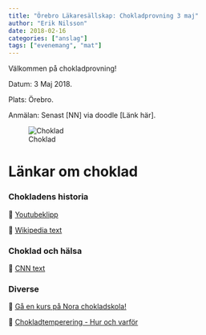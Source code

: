 ```yaml
---
title: "Örebro Läkaresällskap: Chokladprovning 3 maj"
author: "Erik Nilsson"
date: 2018-02-16
categories: ["anslag"]
tags: ["evenemang", "mat"]
---
```


Välkommen på chokladprovning! 

Datum: 3 Maj 2018. 

Plats: Örebro.

Anmälan: Senast [NN] via doodle [Länk här].

![Choklad](/affisch_choklad.jpg)

# Länkar om choklad

### Chokladens historia

&#x1F517; [Youtubeklipp](https://www.youtube.com/watch?v=ibjUpk9Iagk)

&#x1F517; [Wikipedia text](https://en.wikipedia.org/wiki/History_of_chocolate)

### Choklad och hälsa

&#x1F517; [CNN text](https://edition.cnn.com/2016/02/10/health/chocolate-health-benefits/index.html)

### Diverse

&#x1F517; [Gå en kurs på Nora chokladskola!](http://www.chokladskolan.com/)

&#x1F517; [Chokladtemperering - Hur och varför](https://www.ecolechocolat.com/en/chocolate-tempering.html)
